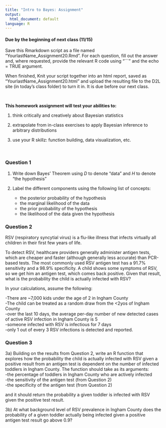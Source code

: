 ```yaml
---
title: "Intro to Bayes: Assignment"
output:
  html_document: default
language: R
---
```


<!-- To render the assignment in Rmarkdown, enter the command below in the R console -->
<!-- rmarkdown::render("Class_20_Assignment.Rmd") -->

#### Due by the beginning of next class (11/15)

Save this Rmarkdown script as a file named “YourlastName_Assignment20.Rmd”. 
For each question, fill out the answer and, where requested, 
provide the relevant R code using "```" and the echo = TRUE argument.

When finished, Knit your script together into an html report, 
saved as “YourlastName_Assignment20.html” and upload the 
resulting file to the D2L site (in today’s class folder) to turn it in. 
It is due before our next class.

\

**This homework assignment will test your abilities to:**

1. think critically and creatively about Bayesian statistics

2. extrapolate from in-class exercises to apply Bayesian inference to arbitrary distributions

3. use your R skillz: function building, data visualization, etc.

\

### Question 1

1. Write down Bayes' Theorem using $D$ to denote "data" and $H$ to denote "the hypothesis"



2. Label the different components using the following list of concepts:
	- the posterior probability of the hypothesis
	- the marginal likelihood of the data
	- the prior probability of the hypothesis
	- the likelihood of the data given the hypothesis



### Question 2

RSV (respiratory syncytial virus) is
a flu-like illness that infects virtually all children in their 
first few years of life. 

To detect RSV, healthcare providers generally administer antigen tests, 
which are cheaper and faster (although generally less accurate) than PCR-based tests.
The most commonly used RSV antigen test has a 91.7% sensitivity and a 98.9% specificity. 
A child shows some symptoms of RSV, so we get him
an antigen test, which comes back positive. 
Given that result, what is the probability the child is actually infected with RSV?

In your calculations, assume the following:\

-There are ~7,000 kids under the age of 2 in Ingham County\
-The child can be treated as a random draw from the <2yos of Ingham County\
-over the last 10 days, the average per-day number of new detected cases of active RSV infection in Ingham County is 5\
-someone infected with RSV is infectious for 7 days\
-only 1 out of every 3 RSV infections is detected and reported.\




### Question 3

3a) Building on the results from Question 2, 
write an R function that explores how the probability the child is actually infected with RSV 
given a positive result from an antigen test 
is dependent on the number of infected toddlers in Ingham County.
The function should take as its arguments: \
 -the percentage of toddlers in Ingham County who are actively infected \
 -the sensitivity of the antigen test (from Question 2)\
 -the specificity of the antigen test (from Question 2)\
 
and it should return the probability a given toddler is infected with RSV given the positive test result.




3b) At what background level of RSV prevalence in Ingham County does 
the probability of a given toddler actually being infected given a positive antigen test result go above 0.9?

